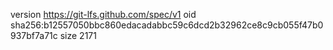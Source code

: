 version https://git-lfs.github.com/spec/v1
oid sha256:b12557050bbc860edacadabbc59c6dcd2b32962ce8c9cb055f47b0937bf7a71c
size 2171
